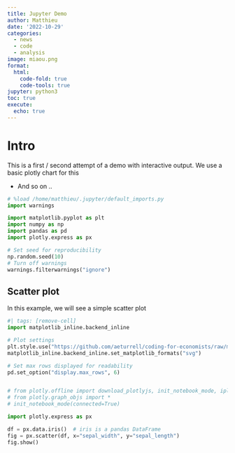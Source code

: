 ```yaml
---
title: Jupyter Demo
author: Matthieu
date: '2022-10-29'
categories:
  - news
  - code
  - analysis
image: miaou.png
format:
  html:
    code-fold: true
    code-tools: true
jupyter: python3
toc: true
execute:
  echo: true
---
```


# Intro

This is a first / second attempt of a demo with interactive output. We use a basic plotly chart for this

* And so on ..

```python
# %load /home/matthieu/.jupyter/default_imports.py
import warnings

import matplotlib.pyplot as plt
import numpy as np
import pandas as pd
import plotly.express as px

# Set seed for reproducibility
np.random.seed(10)
# Turn off warnings
warnings.filterwarnings("ignore")
```

## Scatter plot

In this example, we will see a simple scatter plot 

```python
#| tags: [remove-cell]
import matplotlib_inline.backend_inline

# Plot settings
plt.style.use("https://github.com/aeturrell/coding-for-economists/raw/main/plot_style.txt")
matplotlib_inline.backend_inline.set_matplotlib_formats("svg")

# Set max rows displayed for readability
pd.set_option("display.max_rows", 6)


# from plotly.offline import download_plotlyjs, init_notebook_mode, iplot
# from plotly.graph_objs import *
# init_notebook_mode(connected=True)

import plotly.express as px

df = px.data.iris()  # iris is a pandas DataFrame
fig = px.scatter(df, x="sepal_width", y="sepal_length")
fig.show()
```
